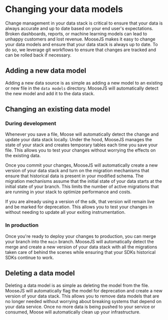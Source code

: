 # Changing your data models

Change management in your data stack is critical to ensure that your data is always accurate and up to date based on your end user's expectations. Broken dashboards, reports, or machine learning models can lead to unhappy customers and lost revenue. MooseJS makes it easy to change your data models and ensure that your data stack is always up to date. To do so, we leverage git workflows to ensure that changes are tracked and can be rolled back if necessary.

## Adding a new data model

Adding a new data source is as simple as adding a new model to an existing or new file in the `data models` directory. MooseJS will automatically detect the new model and add it to the data stack.

## Changing an existing data model

### During development

Whenever you save a file, Moose will automatically detect the change and update your data stack locally. Under the hood, MooseJS manages the state of your stack and creates temporary tables each time you save your file. This allows you to test your changes without worrying the effects on the existing data.

Once you commit your changes, MooseJS will automatically create a new version of your data stack and turn on the migration mechanisms that ensure that historical data is present in your modified schema. The migration mechanisms assume that the initial state of your data starts at the initial state of your branch. This limits the number of active migrations that are running in your stack to optimize performance and costs.

If you are already using a version of the sdk, that version will remain live and be marked for deprecation. This allows you to test your changes in without needing to update all your exiting instrumentation.

### In production

Once you're ready to deploy your changes to production, you can merge your branch into the `main` branch. MooseJS will automatically detect the merge and create a new version of your data stack with all the migrations taken care of behind the scenes while ensuring that your SDKs historical SDKs continue to work.

## Deleting a data model

Deleting a data model is as simple as deleting the model from the file. MooseJS will automatically flag the model for deprecation and create a new version of your data stack. This allows you to remove data models that are no longer needed without worrying about breaking systems that depend on your data service. Once no more data is being pushed to your service or consumed, Moose will automatically clean up your infrastructure.
